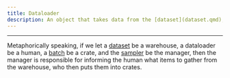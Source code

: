 ```yaml
---
title: Dataloader
description: An object that takes data from the [dataset](dataset.qmd), and assembles them into batches. Note that this object does not decide what indices to load from, and hence is not a [sampler](sampler.qmd).
---
```


---

Metaphorically speaking, if we let a [dataset](dataset.qmd) be a warehouse, a dataloader be a human, a [batch](batch.qmd) be a crate, and the [sampler](sampler.qmd) be the manager, then the manager is responsible for informing the human what items to gather from the warehouse, who then puts them into crates.